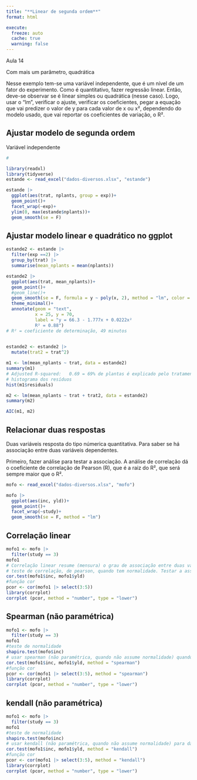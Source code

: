 ```yaml
---
title: "**Linear de segunda ordem**"
format: html

execute: 
  freeze: auto
  cache: true
  warning: false
---
```


Aula 14

Com mais um parâmetro, quadrática

Nesse exemplo tem-se uma variável independente, que é um nível de um fator do experimento. Como é quantitativo, fazer regressão linear. Então, deve-se observar se é linear simples ou quadrática (nesse caso). Logo, usar o "lm", verificar o ajuste, verificar os coeficientes, pegar a equação que vai predizer o valor de y para cada valor de x ou x², dependendo do modelo usado, que vai reportar os coeficientes de variação, o R².

## Ajustar modelo de segunda ordem

Variável independente

```r
# 

library(readxl)
library(tidyverse)
estande <- read_excel("dados-diversos.xlsx", "estande")

estande |> 
  ggplot(aes(trat, nplants, group = exp))+
  geom_point()+
  facet_wrap(~exp)+
  ylim(0, max(estande$nplants))+
  geom_smooth(se = F)
```

## Ajustar modelo linear e quadrático no ggplot

```r
estande2 <- estande |> 
  filter(exp ==2) |> 
  group_by(trat) |>
  summarise(mean_nplants = mean(nplants))

estande2 |> 
  ggplot(aes(trat, mean_nplants))+
  geom_point()+
  #geom_line()+
  geom_smooth(se = F, formula = y ~ poly(x, 2), method = "lm", color = "black")+
  theme_minimal()+
  annotate(geom = "text",
           x = 25, y = 70,
           label = "y = 66.3 - 1.777x + 0.0222x²
           R² = 0.88")
# R² = coeficiente de determinação, 49 minutos
  
```

```r
estande2 <- estande2 |> 
  mutate(trat2 = trat^2)

m1 <- lm(mean_nplants ~ trat, data = estande2)
summary(m1)
# Adjusted R-squared:   0.69 = 69% de plantas é explicado pelo tratamento de acordo com o modelo linear.
# histograma dos resíduos
hist(m1$residuals)

m2 <- lm(mean_nplants ~ trat + trat2, data = estande2)
summary(m2)

AIC(m1, m2)
```

## Relacionar duas respostas

Duas variáveis resposta do tipo númerica quantitativa. Para saber se há associação entre duas variáveis dependentes.

Primeiro, fazer análise para testar a associação. A análise de correlação dá o coeficiente de correlação de Pearson (R), que é a raiz do R², que será sempre maior que o R².

```r
mofo <- read_excel("dados-diversos.xlsx", "mofo")

mofo |> 
  ggplot(aes(inc, yld))+
  geom_point()+
  facet_wrap(~study)+
  geom_smooth(se = F, method = "lm")
```

## Correlação linear

```r
mofo1 <- mofo |> 
  filter(study == 3)
mofo1
# Correlação linear resume (mensura) o grau de associação entre duas variáveis (x e y). Fornece um número que resume o grau de associação entre a duas variáveis. A análise de regressão indica o efeito de uma mudança da unidade na variável explicativa (x) em relação a variável resposta (y). Ela descreve o efeito, por meio de uma equação, da variável explicativa em relação a variável resposta.
# teste de correlação, de pearson, quando tem normalidade. Testar a associação. Quanto maior o cor, maior a associação. Quanto mais disperso os pontos, menor a associação.
cor.test(mofo1$inc, mofo1$yld)
#função cor
pcor <- cor(mofo1 |> select(3:5))
library(corrplot)
corrplot (pcor, method = "number", type = "lower")
```

## Spearman (não paramétrica)

```r
mofo1 <- mofo |> 
  filter(study == 3)
mofo1
#teste de normalidade
shapiro.test(mofo$inc)
# usar spearman (não paramétrica, quando não assume normalidade) quando falta de normalidade. Usar sperarman como padrão 
cor.test(mofo1$inc, mofo1$yld, method = "spearman")
#função cor
pcor <- cor(mofo1 |> select(3:5), method = "spearman")
library(corrplot)
corrplot (pcor, method = "number", type = "lower")
```

## kendall (não paramétrica)

```r
mofo1 <- mofo |> 
  filter(study == 3)
mofo1
#teste de normalidade
shapiro.test(mofo$inc)
# usar kendall (não paramétrica, quando não assume normalidade) para dados (variável) ordinais
cor.test(mofo1$inc, mofo1$yld, method = "kendall")
#função cor
pcor <- cor(mofo1 |> select(3:5), method = "kendall")
library(corrplot)
corrplot (pcor, method = "number", type = "lower")
```
